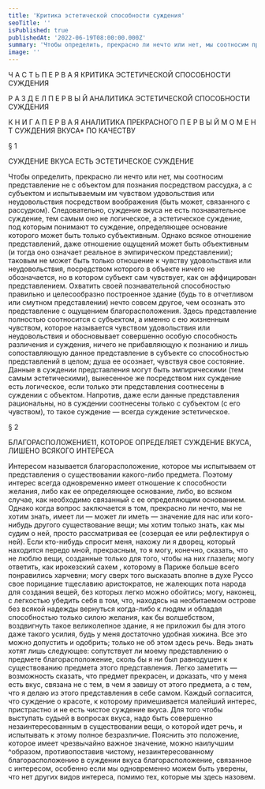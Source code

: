 ```yaml
---
title: 'Критика эстетической способности суждения'
seoTitle: ''
isPublished: true
publishedAt: '2022-06-19T08:00:00.000Z'
summary: 'Чтобы определить, прекрасно ли нечто или нет, мы соотносим представление не с объектом для познания посредством рассудка, а с субъектом и испытываемым им чувством удовольствия или неудовольствия посредством воображения (быть может, связанного с рассудком).'
image: ''
---
```


Ч А С Т Ь П Е Р В А Я
КРИТИКА ЭСТЕТИЧЕСКОЙ
СПОСОБНОСТИ СУЖДЕНИЯ

Р А З Д Е Л П Е Р В Ы Й
АНАЛИТИКА ЭСТЕТИЧЕСКОЙ
СПОСОБНОСТИ СУЖДЕНИЯ

К Н И Г А П Е Р В А Я
АНАЛИТИКА ПРЕКРАСНОГО
П Е Р В Ы Й М О М Е Н Т
СУЖДЕНИЯ ВКУСА\* ПО КАЧЕСТВУ

§ 1

СУЖДЕНИЕ ВКУСА
ЕСТЬ ЭСТЕТИЧЕСКОЕ СУЖДЕНИЕ

Чтобы определить, прекрасно
ли нечто или нет, мы соотносим представление не с объектом для познания посредством рассудка, а с субъектом
и испытываемым им чувством удовольствия или неудовольствия посредством воображения (быть может, связанного
с рассудком). Следовательно, суждение вкуса не есть познавательное суждение, тем самым оно не логическое, а
эстетическое суждение, под которым понимают то суждение, определяющее основание которого может быть только
субъективным. Однако всякое отношение представлений, даже отношение ощущений может быть объективным (и тогда
оно означает реальное в эмпирическом представлении); таковым не может быть только отношение к чувству удовольствия или неудовольствия, посредством которого в объекте
ничего не обозначается, но в котором субъект сам чувствует,
как он аффицирован представлением.
Охватить своей познавательной способностью правильно
и целесообразно построенное здание (будь то в отчетливом
или смутном представлении) нечто совсем другое, чем
осознать это представление с ощущением благорасположения. Здесь представление полностью соотносится с субъектом, а именно с ею жизненным чувством, которое
называется чувством удовольствия или неудовольствия и
обосновывает совершенно особую способность различения
и суждения, ничего не прибавляющую к познанию и лишь
сопоставляющую данное представление в субъекте со способностью представлений в целом; душа ее осознает, чувствуя свое состояние. Данные в суждении представления
могут быть эмпирическими (тем самым эстетическими),
вынесенное же посредством них суждение есть логическое,
если только эти представления соотнесены в суждении с
объектом. Напротив, даже если данные представления рациональны, но в суждении соотнесены только с субъектом
(с его чувством), то такое суждение — всегда суждение
эстетическое.

§ 2

БЛАГОРАСПОЛОЖЕНИЕ11,
КОТОРОЕ ОПРЕДЕЛЯЕТ СУЖДЕНИЕ ВКУСА,
ЛИШЕНО ВСЯКОГО ИНТЕРЕСА

Интересом называется благорасположение, которое мы
испытываем от представления о существовании какого-либо
предмета. Поэтому интерес всегда одновременно имеет отношение к способности желания, либо как ее определяющее основание, либо, во всяком случае, как необходимо связанный
с ее определяющим основанием. Однако когда вопрос заключается в том, прекрасно ли нечто, мы не хотим знать, имеет
ли — может ли иметь — значение для нас или кого-нибудь
другого существование вещи; мы хотим только знать, как мы
судим о ней, просто рассматривая ее (созерцая ее или рефлектируя о ней).
Если кто-нибудь спросит меня, нахожу ли я дворец, который находится передо мной, прекрасным, то я могу,
конечно, сказать, что не люблю вещи, созданные только для
того, чтобы на них глазели; могу ответить, как ирокезский сахем , которому в Париже больше всего понравились харчевни; могу сверх того высказать вполне в духе Руссо свое порицание тщеславию аристократов, не жалеющих пота народа
для создания вещей, без которых легко можно обойтись; могу,
наконец, с легкостью убедить себя в том, что, находясь на необитаемом острове без всякой надежды вернуться когда-либо
к людям и обладая способностью только силою желания, как
бы волшебством, воздвигнуть такое великолепное здание, я
не приложил бы для этого даже такого усилия, будь у меня
достаточно удобная хижина. Все это можно допустить и одобрить; только не об этом здесь речь. Ведь знать хотят лишь следующее: сопутствует ли моему представлению о предмете
благорасположение, сколь бы я ни был равнодушен к существованию предмета этого представления. Легко заметить —
возможность сказать, что предмет прекрасен, и доказать, что
у меня есть вкус, связана не с тем, в чем я завишу от этого
предмета, а с тем, что я делаю из этого представления в себе
самом. Каждый согласится, что суждение о красоте, к которому примешивается малейший интерес, пристрастно и не
есть чистое суждение вкуса. Для того чтобы выступать судьей
в вопросах вкуса, надо быть совершенно незаинтересованным
в существовании вещи, о которой идет речь, и испытывать к
этому полное безразличие.
Пояснить это положение, которое имеет чрезвычайно
важное значение, можно наилучшим ^образом, противопоставив чистому, незаинтересованному благорасположению
в суждении вкуса благорасположение, связанное с интересом, особенно если мы одновременно можем быть уверены, что нет других видов интереса, помимо тех, которые
мы здесь назовем.
